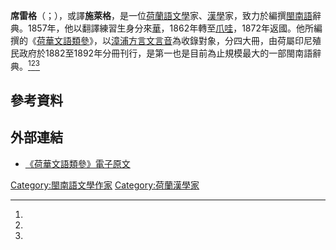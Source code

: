 {{merge to|施古德}}
'''席雷格'''（{{lang-nl|Gustare Schlegel}}；{{bd|1840年||1903年||S}}），或譯'''施萊格'''，是一位[[荷蘭|荷蘭]][[語文學|語文學]]家、[[漢學|漢學]]家，致力於編撰[[閩南語|閩南語]]辭典。1857年，他以翻譯練習生身分來[[大清帝國|華]]，1862年轉至[[爪哇|爪哇]]，1872年返國。他所編撰的《[[荷華文語類參|荷華文語類參]]》，以[[漳州話|漳浦方言]][[文白異讀|文言音]]為收錄對象，分四大冊，由荷屬印尼殖民政府於1882至1892年分冊刊行，是第一也是目前為止規模最大的一部閩南語辭典。<ref name="陳亦暉"/><ref name="賴永祥"/><ref name="台文年表"/>

==參考資料==
{{reflist|1|refs=

<ref name="陳亦暉">{{cite web|url=http://refbook.ncl.edu.tw/tmrwFront/cp.action?xmlId=0000313469&dtdId=000021|title=荷華文語類參|accessdate=|last=|first=|author=陳亦暉|coauthors=|date=|work=|publisher=臺灣近十年出版中文工具書選介主題資料庫}}{{dead link|date=2017年12月 |bot=InternetArchiveBot |fix-attempted=yes }}</ref>

<ref name="賴永祥">{{cite web |url=http://www.laijohn.com/BOOK1/031.htm |title=史話031  英廈˙荷廈等辭典 |accessdate= |last= |first= |author=賴永祥 |coauthors= |date=1988年9月4日 |work=《教會史話》 |publisher= |archive-date=2020年12月1日 |archive-url=https://web.archive.org/web/20201201113720/http://www.laijohn.com/BOOK1/031.htm |dead-url=no }}</ref>

<ref name="台文年表">{{cite web |url=http://tgbhsuliau.nmtl.gov.tw/opencms/library/timeline/index.html?sy=1880&ey=1889 |title=台語文學發展年表 |accessdate= |last= |first= |author=台語文學發展史料 |coauthors= |date= |work= |publisher=國立台灣文學館 }}</ref>

}}

==外部連結==
*[https://bildsuche.digitale-sammlungen.de/index.html?c=viewer&lv=1&bandnummer=bsb00073491&pimage=00001&suchbegriff=&l=ro 《荷華文語類參》電子原文] {{Wayback|url=https://bildsuche.digitale-sammlungen.de/index.html?c=viewer&lv=1&bandnummer=bsb00073491&pimage=00001&suchbegriff=&l=ro |date=20170202031341 }}
{{bio-stub}}
[[Category:閩南語文學作家|Category:閩南語文學作家]]
[[Category:荷蘭漢學家|Category:荷蘭漢學家]]